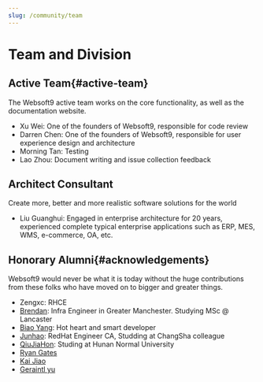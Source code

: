 ```yaml
---
slug: /community/team
---
```


# Team and Division

## Active Team{#active-team}

The Websoft9 active team works on the core functionality, as well as the documentation website.

* Xu Wei: One of the founders of Websoft9, responsible for code review
* Darren Chen: One of the founders of Websoft9, responsible for user experience design and architecture
* Morning Tan: Testing
* Lao Zhou: Document writing and issue collection feedback

## Architect Consultant

Create more, better and more realistic software solutions for the world

* Liu Guanghui: Engaged in enterprise architecture for 20 years, experienced complete typical enterprise applications such as ERP, MES, WMS, e-commerce, OA, etc.

## Honorary Alumni{#acknowledgements}

Websoft9 would never be what it is today without the huge contributions from these folks who have moved on to bigger and greater things.

* Zengxc: RHCE
* [Brendan](https://github.com/dudeisbrendan03): Infra Engineer in Greater Manchester. Studying MSc @ Lancaster
* [Biao Yang](https://github.com/hotHeart48156): Hot heart and smart developer
* [Junhao](https://github.com/hnczhjh): RedHat Engineer CA, Studding at ChangSha colleague
* [QiuJiaHon](https://github.com/orgs/Websoft9/people/QiuJiaHon): Studing at Hunan Normal University  
* [Ryan Gates](https://github.com/gatesry)  
* [Kai Jiao](https://github.com/jiaosir-cn)
* [Geraintl yu](https://github.com/geraintlyu)